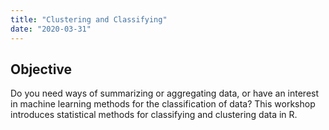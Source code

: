 ```yaml
---
title: "Clustering and Classifying"
date: "2020-03-31"
---
```


## Objective

Do you need ways of summarizing or aggregating data, or have an interest in machine learning methods for the classification of data? This workshop introduces statistical methods for classifying and clustering data in R.
